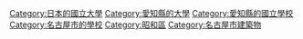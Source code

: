 {{catmore}}
[[Category:日本的國立大學|Category:日本的國立大學]]
[[Category:愛知縣的大學|Category:愛知縣的大學]]
[[Category:愛知縣的國立學校|Category:愛知縣的國立學校]]
[[Category:名古屋市的學校|Category:名古屋市的學校]]
[[Category:昭和區|Category:昭和區]]
[[Category:名古屋市建築物|Category:名古屋市建築物]]